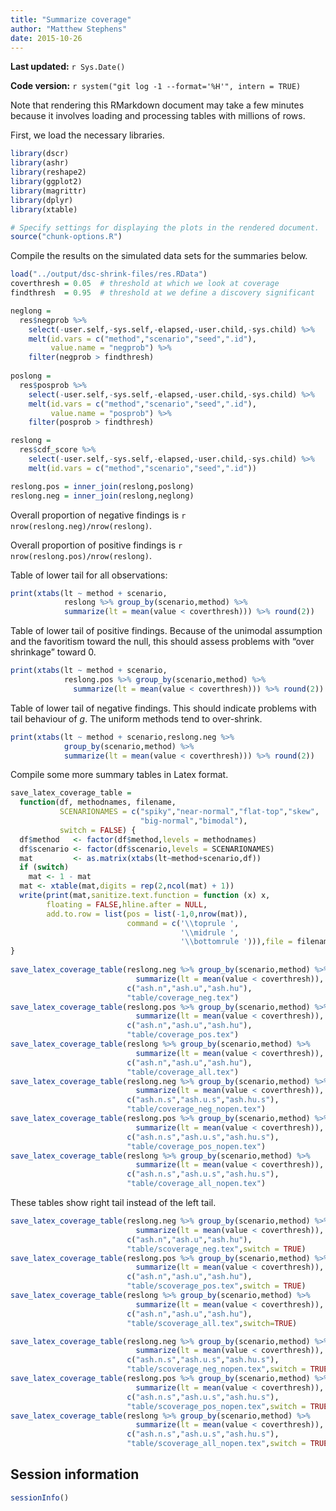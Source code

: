 ```yaml
---
title: "Summarize coverage"
author: "Matthew Stephens"
date: 2015-10-26
---
```


**Last updated:** `r Sys.Date()`

**Code version:** `r system("git log -1 --format='%H'", intern = TRUE)`

Note that rendering this RMarkdown document may take a few minutes because 
it involves loading and processing tables with millions of rows.

First, we load the necessary libraries.

```r
library(dscr)
library(ashr)
library(reshape2)
library(ggplot2)
library(magrittr)
library(dplyr)
library(xtable)
```

```r
# Specify settings for displaying the plots in the rendered document.
source("chunk-options.R")
```

Compile the results on the simulated data sets for the summaries below.

```r
load("../output/dsc-shrink-files/res.RData")
coverthresh = 0.05  # threshold at which we look at coverage
findthresh  = 0.95  # threshold at we define a discovery significant

neglong = 
  res$negprob %>% 
    select(-user.self,-sys.self,-elapsed,-user.child,-sys.child) %>%
    melt(id.vars = c("method","scenario","seed",".id"),
         value.name = "negprob") %>%
    filter(negprob > findthresh)
 
poslong = 
  res$posprob %>% 
    select(-user.self,-sys.self,-elapsed,-user.child,-sys.child) %>%
    melt(id.vars = c("method","scenario","seed",".id"),
         value.name = "posprob") %>%
    filter(posprob > findthresh)

reslong = 
  res$cdf_score %>% 
    select(-user.self,-sys.self,-elapsed,-user.child,-sys.child) %>%    
    melt(id.vars = c("method","scenario","seed",".id"))

reslong.pos = inner_join(reslong,poslong)
reslong.neg = inner_join(reslong,neglong)
```

Overall proportion of negative findings is `r nrow(reslong.neg)/nrow(reslong)`.

Overall proportion of positive findings is `r nrow(reslong.pos)/nrow(reslong)`.

Table of lower tail for all observations:

```r
print(xtabs(lt ~ method + scenario,
            reslong %>% group_by(scenario,method) %>% 
            summarize(lt = mean(value < coverthresh))) %>% round(2))
```

Table of lower tail of positive findings. Because of the unimodal assumption
and the favoritism toward the null, this should assess problems with "over 
shrinkage" toward 0.

```r
print(xtabs(lt ~ method + scenario,
            reslong.pos %>% group_by(scenario,method) %>% 
              summarize(lt = mean(value < coverthresh))) %>% round(2))
```

Table of lower tail of negative findings. This should indicate problems with 
tail behaviour of $g$. The uniform methods tend to over-shrink.

```r
print(xtabs(lt ~ method + scenario,reslong.neg %>% 
            group_by(scenario,method) %>% 
            summarize(lt = mean(value < coverthresh))) %>% round(2))
```

Compile some more summary tables in Latex format.

```r
save_latex_coverage_table = 
  function(df, methodnames, filename,
           SCENARIONAMES = c("spiky","near-normal","flat-top","skew",
                             "big-normal","bimodal"),
           switch = FALSE) {
  df$method   <- factor(df$method,levels = methodnames)
  df$scenario <- factor(df$scenario,levels = SCENARIONAMES)
  mat         <- as.matrix(xtabs(lt~method+scenario,df))
  if (switch)
    mat <- 1 - mat
  mat <- xtable(mat,digits = rep(2,ncol(mat) + 1))
  write(print(mat,sanitize.text.function = function (x) x,
        floating = FALSE,hline.after = NULL, 
        add.to.row = list(pos = list(-1,0,nrow(mat)), 
                          command = c('\\toprule ',
                                      '\\midrule ',
                                      '\\bottomrule '))),file = filename)
}
  
save_latex_coverage_table(reslong.neg %>% group_by(scenario,method) %>% 
                            summarize(lt = mean(value < coverthresh)),
                          c("ash.n","ash.u","ash.hu"),
                          "table/coverage_neg.tex")
save_latex_coverage_table(reslong.pos %>% group_by(scenario,method) %>% 
                            summarize(lt = mean(value < coverthresh)),
                          c("ash.n","ash.u","ash.hu"),
                          "table/coverage_pos.tex")
save_latex_coverage_table(reslong %>% group_by(scenario,method) %>% 
                            summarize(lt = mean(value < coverthresh)),
                          c("ash.n","ash.u","ash.hu"),
                          "table/coverage_all.tex")
save_latex_coverage_table(reslong.neg %>% group_by(scenario,method) %>% 
                            summarize(lt = mean(value < coverthresh)),
                          c("ash.n.s","ash.u.s","ash.hu.s"),
                          "table/coverage_neg_nopen.tex")
save_latex_coverage_table(reslong.pos %>% group_by(scenario,method) %>% 
                            summarize(lt = mean(value < coverthresh)),
                          c("ash.n.s","ash.u.s","ash.hu.s"),
                          "table/coverage_pos_nopen.tex")
save_latex_coverage_table(reslong %>% group_by(scenario,method) %>% 
                            summarize(lt = mean(value < coverthresh)),
                          c("ash.n.s","ash.u.s","ash.hu.s"),
                          "table/coverage_all_nopen.tex")
```

These tables show right tail instead of the left tail.

```r
save_latex_coverage_table(reslong.neg %>% group_by(scenario,method) %>% 
                            summarize(lt = mean(value < coverthresh)),
                          c("ash.n","ash.u","ash.hu"),
                          "table/scoverage_neg.tex",switch = TRUE)
save_latex_coverage_table(reslong.pos %>% group_by(scenario,method) %>% 
                            summarize(lt = mean(value < coverthresh)),
                          c("ash.n","ash.u","ash.hu"),
                          "table/scoverage_pos.tex",switch = TRUE)
save_latex_coverage_table(reslong %>% group_by(scenario,method) %>% 
                            summarize(lt = mean(value < coverthresh)),
                          c("ash.n","ash.u","ash.hu"),
                          "table/scoverage_all.tex",switch=TRUE)

save_latex_coverage_table(reslong.neg %>% group_by(scenario,method) %>% 
                            summarize(lt = mean(value < coverthresh)),
                          c("ash.n.s","ash.u.s","ash.hu.s"),
                          "table/scoverage_neg_nopen.tex",switch = TRUE)
save_latex_coverage_table(reslong.pos %>% group_by(scenario,method) %>% 
                            summarize(lt = mean(value < coverthresh)),
                          c("ash.n.s","ash.u.s","ash.hu.s"),
                          "table/scoverage_pos_nopen.tex",switch = TRUE)
save_latex_coverage_table(reslong %>% group_by(scenario,method) %>% 
                            summarize(lt = mean(value < coverthresh)),
                          c("ash.n.s","ash.u.s","ash.hu.s"),
                          "table/scoverage_all_nopen.tex",switch = TRUE)
```

## Session information

```r
sessionInfo()
```
